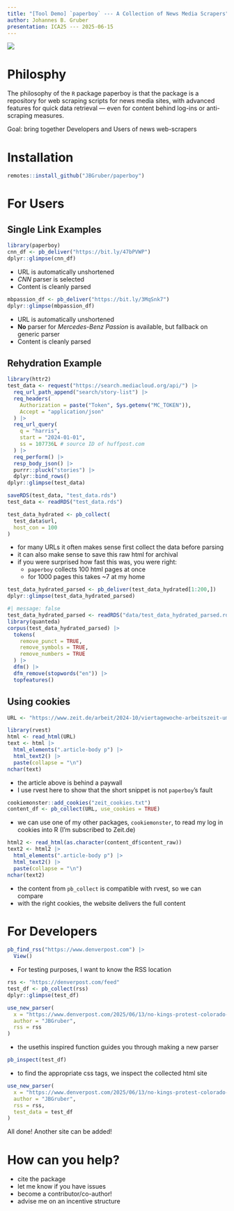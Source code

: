```yaml
---
title: "[Tool Demo] `paperboy` --- A Collection of News Media Scrapers"
author: Johannes B. Gruber
presentation: ICA25 --- 2025-06-15
---
```


![](paperboy_logo.svg)

# Philosphy

The philosophy of the `R` package paperboy is that the package is a repository for web scraping scripts for news media sites, with advanced features for quick data retrieval --- even for content behind log-ins or anti-scraping measures.

Goal: bring together Developers and Users of news web-scrapers

# Installation

```r
remotes::install_github("JBGruber/paperboy")
```

# For Users
## Single Link Examples

```r
library(paperboy)
cnn_df <- pb_deliver("https://bit.ly/47bPVWP")
dplyr::glimpse(cnn_df)
```

- URL is automatically unshortened
- *CNN* parser is selected
- Content is cleanly parsed

```r
mbpassion_df <- pb_deliver("https://bit.ly/3MqSnk7")
dplyr::glimpse(mbpassion_df)
```

- URL is automatically unshortened
- **No** parser for *Mercedes-Benz Passion* is available, but fallback on generic parser
- Content is cleanly parsed

## Rehydration Example

```r
library(httr2)
test_data <- request("https://search.mediacloud.org/api/") |> 
  req_url_path_append("search/story-list") |> 
  req_headers(
    Authorization = paste("Token", Sys.getenv("MC_TOKEN")),
    Accept = "application/json"
  ) |> 
  req_url_query(
    q = "harris",
    start = "2024-01-01",
    ss = 107736L # source ID of huffpost.com
  ) |> 
  req_perform() |> 
  resp_body_json() |> 
  purrr::pluck("stories") |> 
  dplyr::bind_rows()
dplyr::glimpse(test_data)
```

```r
saveRDS(test_data, "test_data.rds")
test_data <- readRDS("test_data.rds")
```


```r
test_data_hydrated <- pb_collect(
  test_data$url, 
  host_con = 100
)
```

- for many URLs it often makes sense first collect the data before parsing
- it can also make sense to save this raw html for archival
- if you were surprised how fast this was, you were right:
    - `paperboy` collects 100 html pages at once
    - for 1000 pages this takes ~7 at my home

```r
test_data_hydrated_parsed <- pb_deliver(test_data_hydrated[1:200,])
dplyr::glimpse(test_data_hydrated_parsed)
```

```r
#| message: false
test_data_hydrated_parsed <- readRDS("data/test_data_hydrated_parsed.rds")
library(quanteda)
corpus(test_data_hydrated_parsed) |> 
  tokens(
    remove_punct = TRUE,
    remove_symbols = TRUE,
    remove_numbers = TRUE
  ) |> 
  dfm() |> 
  dfm_remove(stopwords("en")) |> 
  topfeatures()
```

## Using cookies

```r
URL <- "https://www.zeit.de/arbeit/2024-10/viertagewoche-arbeitszeit-umsatz-effizienz-deutschland"

library(rvest)
html <- read_html(URL)
text <- html |> 
  html_elements(".article-body p") |> 
  html_text2() |> 
  paste(collapse = "\n")
nchar(text)
```

- the article above is behind a paywall
- I use rvest here to show that the short snippet is not `paperboy`'s fault

```r
cookiemonster::add_cookies("zeit_cookies.txt")
content_df <- pb_collect(URL, use_cookies = TRUE)
```

- we can use one of my other packages, `cookiemonster`, to read my log in cookies into R (I'm subscribed to Zeit.de)

```r
html2 <- read_html(as.character(content_df$content_raw))
text2 <- html2 |> 
  html_elements(".article-body p") |> 
  html_text2() |> 
  paste(collapse = "\n")
nchar(text2)
```

- the content from `pb_collect` is compatible with rvest, so we can compare
- with the right cookies, the website delivers the full content


# For Developers

```r
pb_find_rss("https://www.denverpost.com") |> 
  View()
```

- For testing purposes, I want to know the RSS location

```r
rss <- "https://denverpost.com/feed"
test_df <- pb_collect(rss)
dplyr::glimpse(test_df)
```

```r
use_new_parser(
  x = "https://www.denverpost.com/2025/06/13/no-kings-protest-colorado-donald-trump/",
  author = "JBGruber",
  rss = rss
)
```

- the usethis inspired function guides you through making a new parser

```r
pb_inspect(test_df)
```

- to find the appropriate css tags, we inspect the collected html site

```r
use_new_parser(
  x = "https://www.denverpost.com/2025/06/13/no-kings-protest-colorado-donald-trump/",
  author = "JBGruber",
  rss = rss,
  test_data = test_df
)
```

All done! Another site can be added!

# How can you help?

- cite the package
- let me know if you have issues
- become a contributor/co-author!
- advise me on an incentive structure

